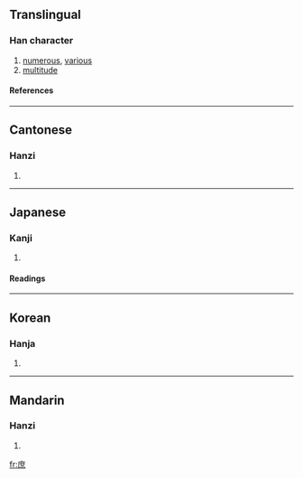 {{see|庻}}

==Translingual==
===Han character===
{{Han char|rn=53|rad=广|as=08|sn=11|four=0023<sub>7</sub>|canj=戈廿火 (ITF)}}
# [[numerous]], [[various]]
# [[multitude]]
====References====
{{Han ref|kx=0347.200|dkj=09373|dj=0657.280|hdz=20886.150|uh=5EB6|ud=24246|bh=B166|bd=45414}}
----
==Cantonese==
===Hanzi===
{{yue-hanzi|jyut=|y=syu3}}
# {{defn|Cantonese}}
----
==Japanese==
===Kanji===
{{ja-kanji|grade=c|rs=广08}}
# {{defn|Japanese}} 
====Readings====
{{ja-readings|on=[[しょ]] (sho)|kun=[[もろもろ]] (moromoro), [[こいねがう]] (koinegau), [[ちかい]] (chikai)}}
----
==Korean==
===Hanja===
{{ko-hanja|hangeul=서|rv=seo|mr=sŏ}}
# {{defn|Korean}}
----
==Mandarin==
===Hanzi===
{{cmn-hanzi|pin=[[shù]] ([[shu4]])|wg=shu<sup>4</sup>}}
# {{defn|Mandarin}}

[[fr:庶]]